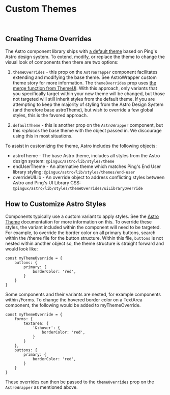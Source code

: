 <Meta title="Docs/Theme/Custom Themes" />

# Custom Themes
<br/>

## Creating Theme Overrides

The Astro component library ships with [a default theme](./?path=/docs/docs-theme-astro-theme--page) based on Ping's 
Astro design system. To extend, modify, or replace the theme to change the visual look 
of components then there are two options:

1. `themeOverrides` - this prop on the `AstroWrapper` component facilitates extending and modifying the base theme. 
See AstroWrapper custom theme story for more information.
The `themeOverrides` prop uses [the merge function from ThemeUI](https://theme-ui.com/guides/merging-themes/).
With this approach, only variants that you specifically target within your new theme will be changed, 
but those not targeted will still inherit styles from the default theme. If you are attempting to keep the majority of styling from the 
Astro Design System (and therefore base astroTheme), but wish to override a few global styles, this is the favored approach. 

2. `defaultTheme` - this is another prop on the `AstroWrapper` component, 
but this _replaces_ the base theme with the object passed in. We discourage using this in most situations.


To assist in customizing the theme, Astro includes the following objects:
- astroTheme - The base Astro theme, includes all styles from the Astro design system: `@pingux/astro/lib/styles/theme`
- endUserTheme - An alternative theme which matches Ping's End User library styling: `@pingux/astro/lib/styles/themes/end-user`
- overrideUILib - An override object to address conflicting styles between Astro and Ping's UI Library CSS: `@pingux/astro/lib/styles/themeOverrides/uiLibraryOverride`




## How to Customize Astro Styles

Components typically use a custom variant to apply styles. See the [Astro Theme](./?path=/docs/docs-theme-astro-theme--page) documentation for more information on this. To override these styles, 
the variant included within the component will need to be targeted. For example, to override the border color on all primary buttons, 
search within the /theme file for the button structure. Within this file, `buttons` is not nested within another object so,
the theme structure is straight forward and would look like:

```
const myThemeOverride = {
    buttons: {
        primary: {
            borderColor: 'red',
        }
    }
}
```

Some components and their variants are nested, for example components within /Forms. To change the hovered border color on a TextArea component, the following would be added to myThemeOverride.


```
const myThemeOverride = {
    forms: {
        textarea: {
            '&:hover': {
                borderColor: 'red',
            }
        }
    },
    buttons: {
        primary: {
            borderColor: 'red',
        }
    }
}
```

These overrides can then be passed to the `themeOverrides` prop on the `AstroWrapper` as mentioned above.